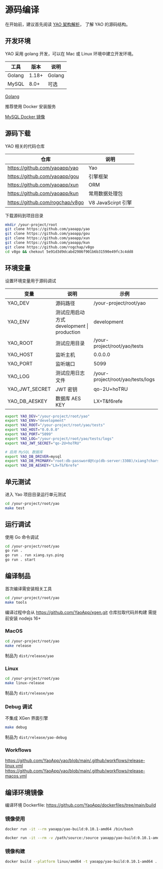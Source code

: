 # 源码编译

在开始前，建议首先阅读 [YAO 架构解析](../%E4%BB%8B%E7%BB%8D/YAO%E6%9E%B6%E6%9E%84%E8%A7%A3%E6%9E%90)， 了解 YAO 的源码结构。

## 开发环境

YAO 采用 golang 开发，可以在 Mac 或 Linux 环境中建立开发环境。

| 工具   | 版本  | 说明   |
| ------ | ----- | ------ |
| Golang | 1.18+ | Golang |
| MySQL  | 8.0+  | 可选   |

[Golang](https://go.dev/learn/)

推荐使用 Docker 安装服务

[MySQL Docker 镜像](https://hub.docker.com/layers/mysql/library/mysql/8.0.26/images/sha256-882e55f40d61034a2bb8a1abab1353571ad2a33866f382350788eb34740528b5?context=explore)

## 源码下载

YAO 相关的代码仓库

| 仓库                            | 说明               |
| ------------------------------- | ------------------ |
| https://github.com/yaoapp/yao   | Yao                |
| https://github.com/yaoapp/gou   | 引擎框架           |
| https://github.com/yaoapp/xun   | ORM                |
| https://github.com/yaoapp/kun   | 常用数据处理包     |
| https://github.com/rogchap/v8go | V8 JavaScirpt 引擎 |

下载源码到项目目录

```bash
mkdir /your-project/root
git clone https://github.com/yaoapp/yao
git clone https://github.com/yaoapp/gou
git clone https://github.com/yaoapp/xun
git clone https://github.com/yaoapp/kun
git clone https://github.com/rogchap/v8go
cd v8go && chekout 5e91d3d9dcabd2986f901b6b31590e49fc3c4dd8
```

## 环境变量

设置环境变量用于源码调试

| 变量           | 说明                                       | 示例                              |
| -------------- | ------------------------------------------ | --------------------------------- |
| YAO_DEV        | 源码路径                                   | /your-project/root/yao            |
| YAO_ENV        | 测试应用启动方式 development \| production | development                       |
| YAO_ROOT       | 测试应用目录                               | /your-project/root/yao/tests      |
| YAO_HOST       | 监听主机                                   | 0.0.0.0                           |
| YAO_PORT       | 监听端口                                   | 5099                              |
| YAO_LOG        | 测试应用日志文件                           | /your-project/root/yao/tests/logs |
| YAO_JWT_SECRET | JWT 密钥                                   | qo-2U+hoTRU                       |
| YAO_DB_AESKEY  | 数据库 AES KEY                             | LX=T&f6refe                       |

```bash
export YAO_DEV="/your-project/root/yao"
export YAO_ENV="development"
export YAO_ROOT="/your-project/root/yao/tests"
export YAO_HOST="0.0.0.0"
export YAO_PORT="5099"
export YAO_LOG="/your-project/root/yao/tests/logs"
export YAO_JWT_SECRET="qo-2U+hoTRU"

# 启用 MySQL 数据库
export YAO_DB_DRIVER=mysql
export YAO_DB_PRIMARY="root:db-password@tcp(db-server:3308)/xiang?charset=utf8mb4&parseTime=True&loc=Local"
export YAO_DB_AESKEY="LX=T&f6refe"

```

## 单元测试

进入 Yao 项目目录运行单元测试

```bash
cd /your-project/root/yao
make test
```

## 运行调试

使用 Go 命令调试

```bash
cd /your-project/root/yao
go run .
go run . run xiang.sys.ping
go run . start
```

## 编译制品

首次编译需安装相关工具

```bash
cd /your-project/root/yao
make tools
```

编译过程中会从 https://github.com/YaoApp/xgen.git 仓库拉取代码并构建
需提前安装 nodejs 16+

### MacOS

```bash
cd /your-project/root/yao
make release
```

制品为 `dist/release/yao`

### Linux

```bash
cd /your-project/root/yao
make linux-release
```

制品为 `dist/release/yao`

### Debug 调试

不集成 XGen 界面引擎

```bash
make debug
```

制品为 `dist/release/yao-debug`

### Workflows

https://github.com/YaoApp/yao/blob/main/.github/workflows/release-linux.yml
https://github.com/YaoApp/yao/blob/main/.github/workflows/release-macos.yml

<Div style={{ display: "flex", justifyContent: "space-between" }}>
  <Link type="prev" title="编写Widget" link="专家/编写Widget"></Link>
  <Link type="next" title="参与贡献" link="专家/参与贡献"></Link>
</Div>

## 编译环境镜像

编译环境 Dockerfile: https://github.com/YaoApp/dockerfiles/tree/main/build

### 镜像使用

```bash
docker run -it --rm yaoapp/yao-build:0.10.1-amd64 /bin/bash
```

```bash
docker run -it --rm -v /path/source:/source yaoapp/yao-build:0.10.1-amd64 /bin/bash
```

### 镜像构建

```bash
docker build --platform linux/amd64 -t yaoapp/yao-build:0.10.1-amd64 .
```
